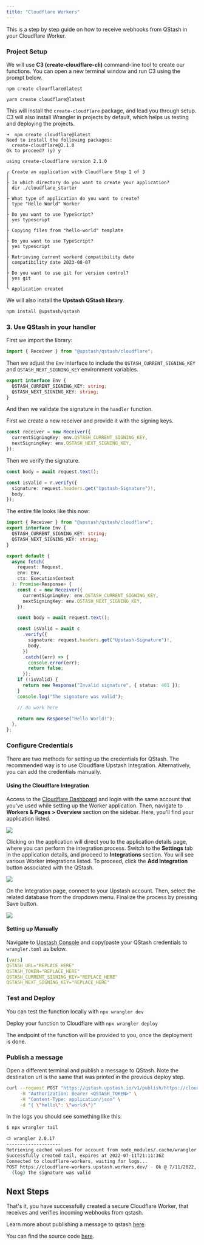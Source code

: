 ```yaml
---
title: "Cloudflare Workers"
---
```


This is a step by step guide on how to receive webhooks from QStash in your
Cloudflare Worker.

### Project Setup

We will use **C3 (create-cloudflare-cli)** command-line tool to create our functions. You can open a new terminal window and run C3 using the prompt below.

<CodeGroup>

```shell npm
npm create clourflare@latest
```

```shell yarn
yarn create cloudflare@latest
```

</CodeGroup>

This will install the `create-cloudflare` package, and lead you through setup. C3 will also install Wrangler in projects by default, which helps us testing and deploying the projects.

```text
➜  npm create cloudflare@latest
Need to install the following packages:
  create-cloudflare@2.1.0
Ok to proceed? (y) y

using create-cloudflare version 2.1.0

╭ Create an application with Cloudflare Step 1 of 3
│
├ In which directory do you want to create your application?
│ dir ./cloudflare_starter
│
├ What type of application do you want to create?
│ type "Hello World" Worker
│
├ Do you want to use TypeScript?
│ yes typescript
│
├ Copying files from "hello-world" template
│
├ Do you want to use TypeScript?
│ yes typescript
│
├ Retrieving current workerd compatibility date
│ compatibility date 2023-08-07
│
├ Do you want to use git for version control?
│ yes git
│
╰ Application created
```

We will also install the **Upstash QStash library**.

```bash
npm install @upstash/qstash
```

### 3. Use QStash in your handler

First we import the library:

```ts src/index.ts
import { Receiver } from "@upstash/qstash/cloudflare";
```

Then we adjust the `Env` interface to include the `QSTASH_CURRENT_SIGNING_KEY`
and `QSTASH_NEXT_SIGNING_KEY` environment variables.

```ts src/index.ts
export interface Env {
  QSTASH_CURRENT_SIGNING_KEY: string;
  QSTASH_NEXT_SIGNING_KEY: string;
}
```

And then we validate the signature in the `handler` function.

First we create a new receiver and provide it with the signing keys.

```ts src/index.ts
const receiver = new Receiver({
  currentSigningKey: env.QSTASH_CURRENT_SIGNING_KEY,
  nextSigningKey: env.QSTASH_NEXT_SIGNING_KEY,
});
```

Then we verify the signature.

```ts src/index.ts
const body = await request.text();

const isValid = r.verify({
  signature: request.headers.get("Upstash-Signature")!,
  body,
});
```

The entire file looks like this now:

```ts src/index.ts
import { Receiver } from "@upstash/qstash/cloudflare";
export interface Env {
  QSTASH_CURRENT_SIGNING_KEY: string;
  QSTASH_NEXT_SIGNING_KEY: string;
}

export default {
  async fetch(
    request: Request,
    env: Env,
    ctx: ExecutionContext
  ): Promise<Response> {
    const c = new Receiver({
      currentSigningKey: env.QSTASH_CURRENT_SIGNING_KEY,
      nextSigningKey: env.QSTASH_NEXT_SIGNING_KEY,
    });

    const body = await request.text();

    const isValid = await c
      .verify({
        signature: request.headers.get("Upstash-Signature")!,
        body,
      })
      .catch((err) => {
        console.error(err);
        return false;
      });
    if (!isValid) {
      return new Response("Invalid signature", { status: 401 });
    }
    console.log("The signature was valid");

    // do work here

    return new Response("Hello World!");
  },
};
```

### Configure Credentials

There are two methods for setting up the credentials for QStash. The recommended way is to use Cloudflare Upstash Integration. Alternatively, you can add the credentials manually.

#### Using the Cloudflare Integration

Access to the [Cloudflare Dashboard](https://dash.cloudflare.com) and login with the same account that you've used while setting up the Worker application. Then, navigate to **Workers & Pages > Overview** section on the sidebar. Here, you'll find your application listed.

<Frame>
  <img src="/img/cloudflare-integration/overview.png" />
</Frame>

Clicking on the application will direct you to the application details page, where you can perform the integration process. Switch to the **Settings** tab in the application details, and proceed to **Integrations** section. You will see various Worker integrations listed. To proceed, click the **Add Integration** button associated with the QStash.

<Frame>
  <img src="/img/cloudflare-integration/qstash-add-integration.png" />
</Frame>

On the Integration page, connect to your Upstash account. Then, select the related database from the dropdown menu. Finalize the process by pressing Save button.

<Frame>
  <img src="/img/cloudflare-integration/qstash-credentials.png" />
</Frame>

#### Setting up Manually

Navigate to [Upstash Console](https://console.upstash.com) and copy/paste your QStash credentials to `wrangler.toml` as below.

```yaml
[vars]
QSTASH_URL="REPLACE_HERE"
QSTASH_TOKEN="REPLACE_HERE"
QSTASH_CURRENT_SIGNING_KEY="REPLACE_HERE"
QSTASH_NEXT_SIGNING_KEY="REPLACE_HERE"
```

### Test and Deploy

You can test the function locally with `npx wrangler dev`

Deploy your function to Cloudflare with `npx wrangler deploy`

The endpoint of the function will be provided to you, once the deployment is done.

### Publish a message

Open a different terminal and publish a message to QStash. Note the destination
url is the same that was printed in the previous deploy step.

```bash
curl --request POST "https://qstash.upstash.io/v1/publish/https://cloudflare-workers.upstash.workers.dev" \
     -H "Authorization: Bearer <QSTASH_TOKEN>" \
     -H "Content-Type: application/json" \
     -d "{ \"hello\": \"world\"}"
```

In the logs you should see something like this:

```bash
$ npx wrangler tail

⛅️ wrangler 2.0.17
--------------------
Retrieving cached values for account from node_modules/.cache/wrangler
Successfully created tail, expires at 2022-07-11T21:11:36Z
Connected to cloudflare-workers, waiting for logs...
POST https://cloudflare-workers.upstash.workers.dev/ - Ok @ 7/11/2022, 5:13:19 PM
  (log) The signature was valid
```

## Next Steps

That's it, you have successfully created a secure Cloudflare Worker, that
receives and verifies incoming webhooks from qstash.

Learn more about publishing a message to qstash [here](/qstash/howto/publishing).

You can find the source code [here](https://github.com/upstash/qstash-examples/tree/main/cloudflare-workers).
